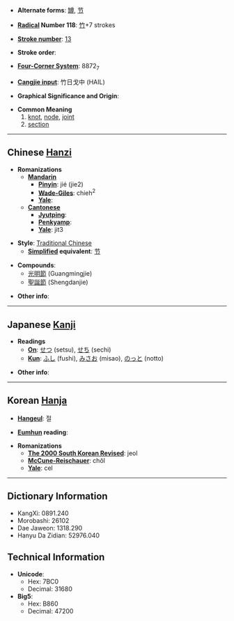 * '''Alternate forms''': [[罇]], [[节]]

* '''[[Wiktionary:Chinese radical index| Radical]] Number 118''': [[Wiktionary:Chinese radical index 竹|竹]]+7 strokes

* '''[[Wiktionary:Chinese total strokes index|Stroke number]]''': [[Wiktionary:Chinese total strokes index 13|13]]

* '''Stroke order''': 

* '''[[Wiktionary:Chinese four corner index|Four-Corner System]]''': 8872<sub>7</sub>

* '''[[Wiktionary:Chinese Cangjie index|Cangjie input]]''': 竹日戈中 (HAIL)

* '''Graphical Significance and Origin''': 

* '''Common Meaning'''
*#[[knot]], [[node]], [[joint]]
*# [[section]]


----

== Chinese [[Hanzi]] ==

* '''Romanizations'''
** '''[[Mandarin]]'''
*** '''[[Pinyin]]''': jié (jie2)
*** '''[[Wade-Giles]]''': chieh<sup>2</sup>
*** '''[[Yale]]''': 
** '''[[Cantonese]]'''
*** '''[[Jyutping]]''':
*** '''[[Penkyamp]]''': 
*** '''[[Yale]]''': jit3

* '''Style''': [[Traditional Chinese]] 
** '''[[Simplified Chinese|Simplified]] equivalent''': [[节]]

* '''Compounds''':
**[[光明節]] (Guangmingjie)
**[[聖誕節]] (Shengdanjie)

* '''Other info''': 

----

== Japanese [[Kanji]] ==

* '''Readings'''
** '''[[On]]''': [[せつ]] (setsu), [[せち]] (sechi)
** '''[[Kun]]''': [[ふし]] (fushi), [[みさお]] (misao), [[のっと]] (notto)

* '''Other info''':  

----

== Korean [[Hanja]] ==

* '''[[Hangeul]]''': 절

* '''[[Eumhun]] reading''': 

* '''Romanizations'''
** '''[[The 2000 South Korean Revised Romanization|The 2000 South Korean Revised]]''': jeol
** '''[[McCune-Reischauer]]''': chŏl
** '''[[Yale]]''': cel

----

== Dictionary Information ==

* KangXi: 0891.240
* Morobashi: 26102
* Dae Jaweon: 1318.290
* Hanyu Da Zidian: 52976.040

== Technical Information ==

* '''Unicode''':
** Hex: 7BC0
** Decimal: 31680
* '''Big5''':
** Hex: B860
** Decimal: 47200